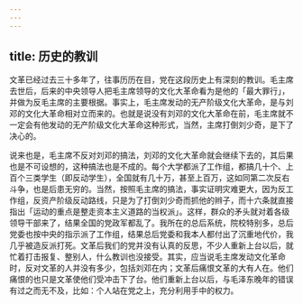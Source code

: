 ```yaml
---
---
---
```

title: 历史的教训
---




文革已经过去三十多年了，往事历历在目，党在这段历史上有深刻的教训。毛主席去世后，后来的中央领导人把毛主席领导的文化大革命看为是他的「最大罪行」，并做为反毛主席的主要根据。事实上，毛主席发动的无产阶级文化大革命，是与刘邓的文化大革命相对立而来的。也就是说没有刘邓的文化大革命在前，毛主席就不一定会有他发动的无产阶级文化大革命这种形式，当然，主席打倒刘少奇，是下了决心的。

说来也是，毛主席不反对刘邓的搞法，刘邓的文化大革命就会继续下去的，其后果也是不可设想的，这种搞法也是不成的。每个大学都派了工作组，都搞几十个、上百个三类学生（即反动学生），全国就有几十万，甚至上百万，这如同第二次反右斗争，也是后患无穷的。当然，按照毛主席的搞法，事实证明灾难更大，因为反工作组，反资产阶级反动路线，只是为了打倒刘少奇而抓他的辫子，而十六条就直接指出「运动的重点是整走资本主义道路的当权派」。这样，群众的矛头就对着各级领导干部来了，结果全国的党政军都乱了。我所在的总后系统，院校特别多，总后党委也按中央的指示派了工作组，结果总后党委和我本人都付出了沉重地代价，我几乎被造反派打死。文革后我们的党并没有认真的反思，不少人重新上台以后，就忙着打击报复、整别人，什么教训也没接受。其实，应当说毛主席发动文化革命时，反对文革的人并没有多少，包括刘邓在内；文革后痛恨文革的大有人在。他们痛恨的也只是文革使他们受冲击下了台。他们重新上台以后，与毛泽东晚年的错误有过之而无不及，比如：个人站在党之上，充分利用手中的权力。